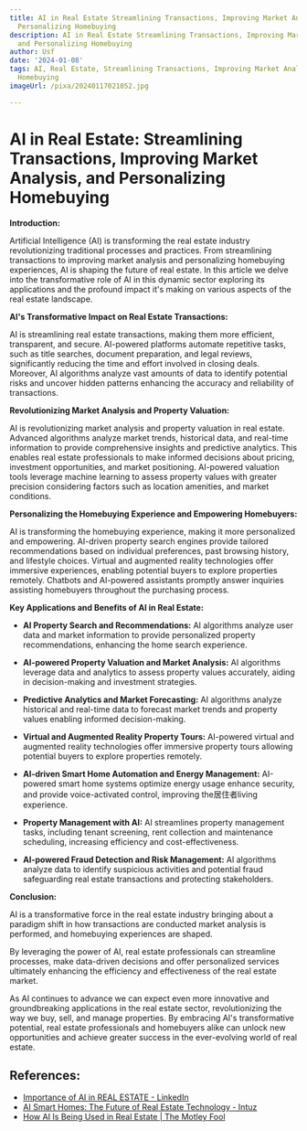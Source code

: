 ```yaml
---
title: AI in Real Estate Streamlining Transactions, Improving Market Analysis, and
  Personalizing Homebuying
description: AI in Real Estate Streamlining Transactions, Improving Market Analysis,
  and Personalizing Homebuying
author: Usf
date: '2024-01-08'
tags: AI, Real Estate, Streamlining Transactions, Improving Market Analysis, Personalizing
  Homebuying
imageUrl: /pixa/20240117021052.jpg

---
```

# AI in Real Estate: Streamlining Transactions, Improving Market Analysis, and Personalizing Homebuying

**Introduction:**

Artificial Intelligence (AI) is  transforming the  real estate industry revolutionizing traditional processes and practices. From streamlining transactions to improving market analysis and personalizing homebuying  experiences, AI is shaping the future of real estate. In this  article  we delve into  the  transformative role of AI in this dynamic sector exploring its applications and the profound impact it's making on various  aspects  of the real estate landscape.

**AI's Transformative Impact on Real Estate Transactions:**

AI is  streamlining real estate transactions, making them more efficient, transparent, and secure. AI-powered platforms automate repetitive tasks, such as title  searches, document preparation, and legal reviews, significantly reducing the time and effort involved in closing deals. Moreover, AI algorithms analyze vast amounts of  data to  identify potential risks and uncover hidden patterns enhancing the accuracy  and  reliability  of transactions. 

**Revolutionizing Market Analysis and Property Valuation:**

AI  is revolutionizing market analysis and property valuation in real estate.  Advanced  algorithms analyze market trends,  historical data, and real-time information to provide comprehensive insights and predictive analytics. This  enables real estate professionals to make informed decisions about  pricing, investment opportunities, and  market positioning. AI-powered valuation tools leverage machine learning to assess property values with greater precision considering factors such as location  amenities, and market conditions.

**Personalizing  the Homebuying Experience and Empowering Homebuyers:**

AI is transforming the homebuying experience, making it more personalized and empowering. AI-driven property search engines provide tailored recommendations based on individual preferences, past browsing history, and lifestyle choices. Virtual and augmented  reality technologies offer immersive experiences, enabling potential buyers to explore properties remotely. Chatbots and AI-powered assistants promptly answer inquiries assisting homebuyers throughout  the purchasing process.

**Key Applications and Benefits  of AI in Real Estate:**

* **AI Property Search and Recommendations:** AI algorithms analyze user data and market information to provide personalized property recommendations, enhancing the home  search  experience.

* **AI-powered Property Valuation  and Market Analysis:** AI algorithms leverage data and analytics to assess  property values accurately, aiding in decision-making and investment  strategies.

* **Predictive Analytics and Market Forecasting:** AI algorithms analyze historical  and real-time data to forecast market  trends and property values enabling informed decision-making.

* **Virtual  and Augmented Reality Property Tours:** AI-powered virtual and  augmented  reality technologies offer immersive  property tours allowing potential buyers to explore properties remotely.

* **AI-driven Smart Home Automation and Energy  Management:** AI-powered smart home systems  optimize energy usage enhance security, and provide voice-activated control, improving the居住者living experience.

* **Property Management with AI:**  AI streamlines property management  tasks, including tenant screening, rent collection and maintenance scheduling, increasing efficiency and cost-effectiveness.

* **AI-powered Fraud  Detection and Risk Management:** AI algorithms  analyze  data to identify suspicious activities and potential fraud safeguarding real estate transactions  and protecting stakeholders.

**Conclusion:**

AI is a  transformative force in the real estate industry bringing about a paradigm shift in how transactions are conducted market analysis is performed, and homebuying experiences are shaped.

By leveraging the power of AI, real estate professionals can streamline processes, make data-driven decisions  and offer personalized  services ultimately enhancing the efficiency and effectiveness of the real estate market.

As AI continues to advance we can expect even more innovative and groundbreaking applications in the  real estate sector, revolutionizing the way we buy,  sell, and manage properties. By embracing AI's transformative potential, real estate professionals  and homebuyers alike can unlock new opportunities and achieve  greater success in the  ever-evolving world of real estate.

## References:
- [Importance of AI in REAL ESTATE - LinkedIn](https://www.linkedin.com/pulse/importance-ai-real-estate-naveed-shah)
- [AI Smart Homes: The Future of Real Estate Technology - Intuz](https://www.intuz.com/blog/smart-homes-with-ai)
- [How AI Is Being Used in Real Estate | The Motley Fool](https://www.fool.com/investing/stock-market/market-sectors/information-technology/ai-stocks/ai-in-real-estate/)
